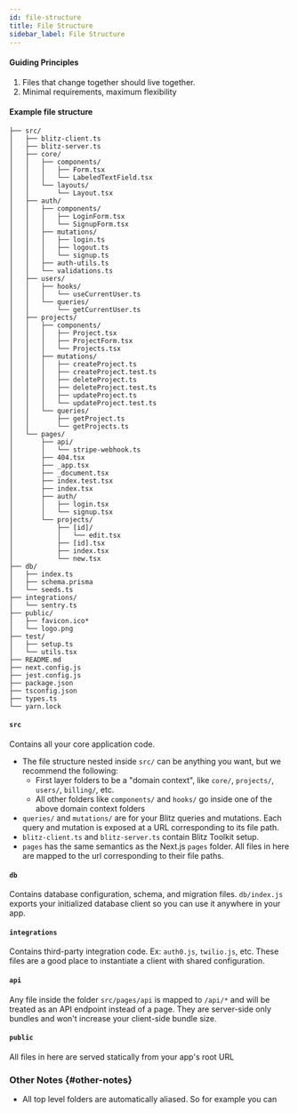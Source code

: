 ```yaml
---
id: file-structure
title: File Structure
sidebar_label: File Structure
---
```


#### Guiding Principles

1. Files that change together should live together.
2. Minimal requirements, maximum flexibility

#### Example file structure

```
├── src/
│   ├── blitz-client.ts
│   ├── blitz-server.ts
│   ├── core/
│   │   ├── components/
│   │   │   ├── Form.tsx
│   │   │   └── LabeledTextField.tsx
│   │   └── layouts/
│   │       └── Layout.tsx
│   ├── auth/
│   │   ├── components/
│   │   │   ├── LoginForm.tsx
│   │   │   └── SignupForm.tsx
│   │   ├── mutations/
│   │   │   ├── login.ts
│   │   │   ├── logout.ts
│   │   │   └── signup.ts
│   │   ├── auth-utils.ts
│   │   └── validations.ts
│   ├── users/
│   │   ├── hooks/
│   │   │   └── useCurrentUser.ts
│   │   └── queries/
│   │       └── getCurrentUser.ts
│   ├── projects/
│   │   ├── components/
│   │   │   ├── Project.tsx
│   │   │   ├── ProjectForm.tsx
│   │   │   └── Projects.tsx
│   │   ├── mutations/
│   │   │   ├── createProject.ts
│   │   │   ├── createProject.test.ts
│   │   │   ├── deleteProject.ts
│   │   │   ├── deleteProject.test.ts
│   │   │   ├── updateProject.ts
│   │   │   └── updateProject.test.ts
│   │   └── queries/
│   │       ├── getProject.ts
│   │       └── getProjects.ts
│   └── pages/
│       ├── api/
│       │   └── stripe-webhook.ts
│       ├── 404.tsx
│       ├── _app.tsx
│       ├── _document.tsx
│       ├── index.test.tsx
│       ├── index.tsx
│       ├── auth/
│       │   ├── login.tsx
│       │   └── signup.tsx
│       └── projects/
│           ├── [id]/
│           │   └── edit.tsx
│           ├── [id].tsx
│           ├── index.tsx
│           └── new.tsx
├── db/
│   ├── index.ts
│   ├── schema.prisma
│   └── seeds.ts
├── integrations/
│   └── sentry.ts
├── public/
│   ├── favicon.ico*
│   └── logo.png
├── test/
│   ├── setup.ts
│   └── utils.tsx
├── README.md
├── next.config.js
├── jest.config.js
├── package.json
├── tsconfig.json
├── types.ts
└── yarn.lock
```

#### `src`

Contains all your core application code.

- The file structure nested inside `src/` can be anything you want, but we
  recommend the following:
  - First layer folders to be a "domain context", like `core/`,
    `projects/`, `users/`, `billing/`, etc.
  - All other folders like `components/` and `hooks/` go inside one of the
    above domain context folders
- `queries/` and `mutations/` are for your Blitz queries and mutations.
  Each query and mutation is exposed at a URL corresponding to its file
  path.
- `blitz-client.ts` and `blitz-server.ts` contain Blitz Toolkit setup.
- `pages` has the same semantics as the Next.js `pages` folder. All files
  in here are mapped to the url corresponding to their file paths.

#### `db`

Contains database configuration, schema, and migration files.
`db/index.js` exports your initialized database client so you can use it
anywhere in your app.

#### `integrations`

Contains third-party integration code. Ex: `auth0.js`, `twilio.js`, etc.
These files are a good place to instantiate a client with shared
configuration.

#### `api`

Any file inside the folder `src/pages/api` is mapped to `/api/*` and will
be treated as an API endpoint instead of a page. They are server-side only
bundles and won't increase your client-side bundle size.

#### `public`

All files in here are served statically from your app's root URL

### Other Notes {#other-notes}

- All top level folders are automatically aliased. So for example you can
